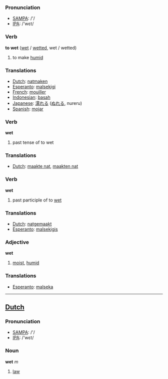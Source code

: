 === Pronunciation ===
*[[w:SAMPA|SAMPA]]: /'/
*[[w:IPA|IPA]]: /'wεt/

=== Verb ===

'''to wet''' ([[wet]] / [[wetted]], wet / wetted)

# to make [[humid]]

=== Translations ===
*[[Dutch]]: [[natmaken]]
*[[Esperanto]]: [[malsekigi]]
*[[French]]: [[mouiller]]
*[[Indonesian]]: [[basah]]
*[[Japanese]]: [[濡れる]] ([[ぬれる]], nureru)
*[[Spanish]]: [[mojar]]

=== Verb ===

'''wet'''

# past tense of to wet

=== Translations ===
*[[Dutch]]: [[maakte nat]], [[maakten nat]]

=== Verb ===

'''wet'''

# past participle of to [[wet]]

=== Translations ===
*[[Dutch]]: [[natgemaakt]]
*[[Esperanto]]: [[malsekigis]]

=== Adjective ===

'''wet'''

# [[moist]], [[humid]]

=== Translations ===
*[[Esperanto]]: [[malseka]]

----

==[[Dutch]]==

=== Pronunciation ===
*[[w:SAMPA|SAMPA]]: /'/
*[[w:IPA|IPA]]: /'wεt/

=== Noun ===

'''wet''' ''m''

# [[law]]